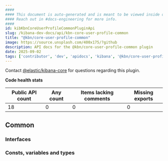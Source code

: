 ```yaml
---
####
#### This document is auto-generated and is meant to be viewed inside our experimental, new docs system.
#### Reach out in #docs-engineering for more info.
####
id: kibKbnCoreUserProfileCommonPluginApi
slug: /kibana-dev-docs/api/kbn-core-user-profile-common
title: "@kbn/core-user-profile-common"
image: https://source.unsplash.com/400x175/?github
description: API docs for the @kbn/core-user-profile-common plugin
date: 2025-09-02
tags: ['contributor', 'dev', 'apidocs', 'kibana', '@kbn/core-user-profile-common']
---
```




Contact [@elastic/kibana-core](https://github.com/orgs/elastic/teams/kibana-core) for questions regarding this plugin.

**Code health stats**

| Public API count  | Any count | Items lacking comments | Missing exports |
|-------------------|-----------|------------------------|-----------------|
| 18 | 0 | 0 | 0 |

## Common

### Interfaces
<DocDefinitionList data={kbnCoreUserProfileCommonObj.common.interfaces}/>

### Consts, variables and types
<DocDefinitionList data={kbnCoreUserProfileCommonObj.common.misc}/>


